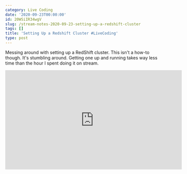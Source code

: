 ```yaml
---
category: Live Coding
date: '2020-09-23T00:00:00'
id: 20WSiIR34wgV
slug: /stream-notes-2020-09-23-setting-up-a-redshift-cluster
tags: []
title: 'Setting Up a Redshift Cluster #LiveCoding'
type: post
---
```


Messing around with setting up a RedShift cluster. This isn't a how-to though. It's stumbling around. Getting one up and running takes way less time than the hour I spent doing it on stream.

<iframe width="560" height="315" src="https://www.youtube.com/embed/1uVvsPvn_C4" frameborder="0" allow="accelerometer; autoplay; clipboard-write; encrypted-media; gyroscope; picture-in-picture" allowfullscreen></iframe>